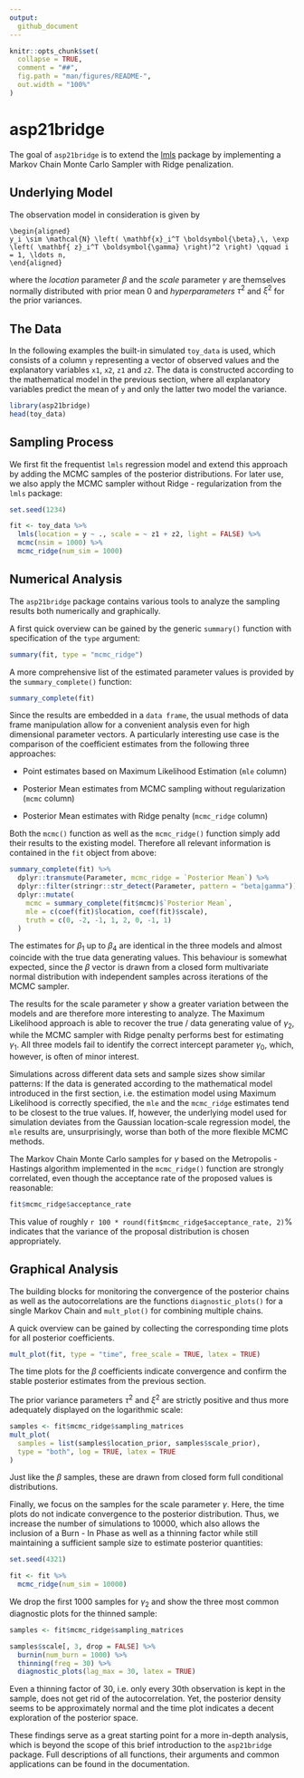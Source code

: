 ```yaml
---
output:
  github_document
---
```


<!-- README.md is generated from README.Rmd. Please edit that file -->

```r
knitr::opts_chunk$set(
  collapse = TRUE,
  comment = "##",
  fig.path = "man/figures/README-",
  out.width = "100%"
)
```

# asp21bridge

The goal of `asp21bridge` is to extend the [lmls](https://gitlab.gwdg.de/asp21/lmls) package by implementing a Markov Chain Monte Carlo Sampler with Ridge penalization.

## Underlying Model

The observation model in consideration is given by
<!--  -->
```math
\begin{aligned}
y_i \sim \mathcal{N} \left( \mathbf{x}_i^T \boldsymbol{\beta},\, \exp \left( \mathbf{ z}_i^T \boldsymbol{\gamma} \right)^2 \right) \qquad i = 1, \ldots n,
\end{aligned}
```
<!--  -->
where the *location* parameter $\beta$ and the *scale* parameter $\gamma$ are themselves normally distributed with prior mean $0$ and *hyperparameters* $\tau^2$ and $\xi^2$ for the prior variances.

## The Data

In the following examples the built-in simulated `toy_data` is used, which consists of a column `y` representing a vector of observed values and the explanatory variables `x1`, `x2`, `z1` and `z2`.
The data is constructed according to the mathematical model in the previous section,
where all explanatory variables predict the mean of `y` and only the latter two model the variance.

```r
library(asp21bridge)
head(toy_data)
```

## Sampling Process

We first fit the frequentist `lmls` regression model and extend this approach by adding the MCMC samples of the posterior distributions.
For later use, we also apply the MCMC sampler without Ridge - regularization from the `lmls` package:

```r
set.seed(1234)

fit <- toy_data %>%
  lmls(location = y ~ ., scale = ~ z1 + z2, light = FALSE) %>%
  mcmc(nsim = 1000) %>%
  mcmc_ridge(num_sim = 1000)
```

## Numerical Analysis

The `asp21bridge` package contains various tools to analyze the sampling results both numerically and graphically.

A first quick overview can be gained by the generic `summary()` function with specification of the `type` argument:

```r
summary(fit, type = "mcmc_ridge")
```

A more comprehensive list of the estimated parameter values is provided by the `summary_complete()` function:

```r
summary_complete(fit)
```

Since the results are embedded in a `data frame`, the usual methods of data frame manipulation allow for a convenient analysis even for high dimensional parameter vectors.
A particularly interesting use case is the comparison of the coefficient estimates from the following three approaches:

- Point estimates based on Maximum Likelihood Estimation (`mle` column)

- Posterior Mean estimates from MCMC sampling without regularization (`mcmc` column)

- Posterior Mean estimates with Ridge penalty (`mcmc_ridge` column)

Both the `mcmc()` function as well as the `mcmc_ridge()` function simply add their results to the existing model.
Therefore all relevant information is contained in the `fit` object from above:

```r
summary_complete(fit) %>%
  dplyr::transmute(Parameter, mcmc_ridge = `Posterior Mean`) %>%
  dplyr::filter(stringr::str_detect(Parameter, pattern = "beta|gamma")) %>%
  dplyr::mutate(
    mcmc = summary_complete(fit$mcmc)$`Posterior Mean`,
    mle = c(coef(fit)$location, coef(fit)$scale),
    truth = c(0, -2, -1, 1, 2, 0, -1, 1)
  )
```

The estimates for $\beta_1$ up to $\beta_4$ are identical in the three models and almost coincide with the true data generating values.
This behaviour is somewhat expected, since the $\beta$ vector is drawn from a closed form multivariate normal distribution with independent samples across iterations of the MCMC sampler.

The results for the scale parameter $\gamma$ show a greater variation between the models and are therefore more interesting to analyze.
The Maximum Likelihood approach is able to recover the true / data generating value of $\gamma_2$, while the MCMC sampler with Ridge penalty performs best for estimating $\gamma_1$.
All three models fail to identify the correct intercept parameter $\gamma_0$, which, however, is often of minor interest.

Simulations across different data sets and sample sizes show similar patterns:
If the data is generated according to the mathematical model introduced in the first section, i.e. the estimation model using Maximum Likelihood is correctly specified, the `mle` and the `mcmc_ridge` estimates tend to be closest to the true values.
If, however, the underlying model used for simulation deviates from the Gaussian location-scale regression model, the `mle` results are, unsurprisingly, worse than both of the more flexible MCMC methods.

The Markov Chain Monte Carlo samples for $\gamma$ based on the Metropolis - Hastings algorithm implemented in the `mcmc_ridge()` function are strongly correlated, even though the acceptance rate of the proposed values is reasonable:

```r
fit$mcmc_ridge$acceptance_rate
```

This value of roughly `r 100 * round(fit$mcmc_ridge$acceptance_rate, 2)`% indicates that the variance of the proposal distribution is chosen appropriately.

## Graphical Analysis

The building blocks for monitoring the convergence of the posterior chains as well as the autocorrelations are the functions `diagnostic_plots()` for a single Markov Chain and `mult_plot()` for combining multiple chains.

A quick overview can be gained by collecting the corresponding time plots for all posterior coefficients.

```r
mult_plot(fit, type = "time", free_scale = TRUE, latex = TRUE)
```

The time plots for the $\beta$ coefficients indicate convergence and confirm the stable posterior estimates from the previous section.

The prior variance parameters $\tau^2$ and $\xi^2$ are strictly positive and thus more adequately displayed on the logarithmic scale:

```r
samples <- fit$mcmc_ridge$sampling_matrices
mult_plot(
  samples = list(samples$location_prior, samples$scale_prior),
  type = "both", log = TRUE, latex = TRUE
)
```

Just like the $\beta$ samples, these are drawn from closed form full conditional distributions.

Finally, we focus on the samples for the scale parameter $\gamma$.
Here, the time plots do not indicate convergence to the posterior distribution.
Thus, we increase the number of simulations to $10000$, which also allows the inclusion of a Burn - In Phase as well as a thinning factor while still maintaining a sufficient sample size to estimate posterior quantities:

```r
set.seed(4321)

fit <- fit %>%
  mcmc_ridge(num_sim = 10000)
```

We drop the first $1000$ samples for $\gamma_2$ and show the three most common diagnostic plots for the thinned sample:

```r
samples <- fit$mcmc_ridge$sampling_matrices

samples$scale[, 3, drop = FALSE] %>%
  burnin(num_burn = 1000) %>%
  thinning(freq = 30) %>%
  diagnostic_plots(lag_max = 30, latex = TRUE)
```

Even a thinning factor of $30$, i.e. only every $30$th observation is kept in the sample, does not get rid of the autocorrelation.
Yet, the posterior density seems to be approximately normal and the time plot indicates a decent exploration of the posterior space.

These findings serve as a great starting point for a more in-depth analysis, which is beyond the scope of this brief introduction to the `asp21bridge` package.
Full descriptions of all functions, their arguments and common applications can be found in the documentation.
